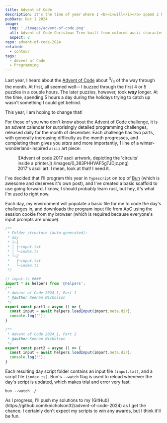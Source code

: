 ```yaml
---
title: Advent of Code
description: It's the time of year where I <b><i>will</i></b> spend 2 hours programming something I could probably do by hand in 30 minutes... at least for the first few puzzles.
pubDate: Dec 1 2024
image: 
  img: './images/advent-of-code.png'
  alt: Advent of Code Christmas Tree built from colored ascii characters.
  aspect: 2
repo: advent-of-code-2024
related:
  - contour
tags:
  - Advent of Code
  - Programming
---
```



Last year, I heard about the [Advent of Code](https://adventofcode.com/) about <sup>3</sup>/<sub>4</sub> of the way through the month. At first, all seemed well-- I buzzed through the first 4 or 5 puzzles in a couple hours. The later puzzles, however, took ***way*** longer. At the time, spending 5 hours a day during the holidays trying to catch up wasn't something I could get behind.

This year, I am hoping to change that!

For those of you who don't know about the [Advent of Code](https://adventofcode.com/) challenge, it is an advent calendar for surprisingly detailed programming challenges, released daily for the month of december. Each challenge has two parts, with generally increasing difficulty as the month progresses, and completing them gives you *stars* and more importantly, 1 line of a winter-wonderland-inspired `ascii` art piece:

<figure>
  ![Advent of code 2017 ascii artwork, depicting the 'circuits' inside a printer.](./images/0_383PHHVAF5gTJDjz.png)
  <figcaption>2017's ascii art. I mean, look at that! I need it.</figcaption>
</figure>

I've decided that I'll program this year in `Typescript` on top of [Bun](https://bun.sh/) (which is awesome and deserves it's own post), and I've created a basic scaffold to use going forward. I know, I should probably learn rust, but hey, it's what I'm used to right now.

Each day, my environment will populate a basic file for me to code the day's challenges in, and downloads the program input file from <abbr title="Advent of Code">AoC</abbr> using the session cookie from my browser (which is required because everyone's input prompts are unique).


```typescript
/**
 * Folder structure (auto-generated):
 * day
 * ├─1
 * │ ├─input.txt
 * │ └─index.ts
 * └─2
 *   ├─input.txt
 *   └─index.ts
 */

// input.ts ####
import * as helpers from '@helpers';
/**
 * Advent of Code 2024_1, Part 1
 * @author Keenan Nicholson
 */ 
export const part1 = async () => {
  const input = await helpers.loadInput(import.meta.dir);
  console.log('');
}

/**
 * Advent of Code 2024_1, Part 2
 * @author Keenan Nicholson
 */ 
export const part2 = async () => {
  const input = await helpers.loadInput(import.meta.dir);
  console.log('');
}

```

Each resulting day script folder contains an input file `(input.txt)`, and a script file `(index.ts)`. Bun's `--watch` flag is used to reload whenever the day's script is updated, which makes trial and error very fast:
```shell
bun --watch ./
```

<p class="group">As I progress, I'll push my solutions to my [GitHub](https://github.com/knicholson32/advent-of-code-2024) as I get the chance. I certainly don't expect my scripts to win any awards, but I think it'll be fun. <ChristmasBell /></p>